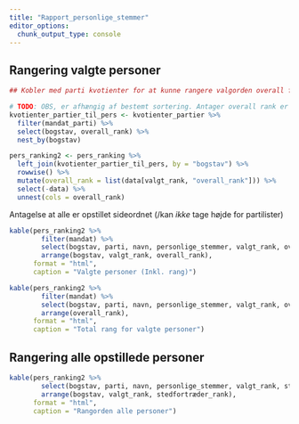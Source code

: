 ```yaml
---
title: "Rapport_personlige_stemmer"
editor_options: 
  chunk_output_type: console
---
```



## Rangering valgte personer

```r
## Kobler med parti kvotienter for at kunne rangere valgorden overall for personer

# TODO: OBS, er afhængig af bestemt sortering. Antager overall rank er stigende, grupperet på partier.
kvotienter_partier_til_pers <- kvotienter_partier %>% 
  filter(mandat_parti) %>% 
  select(bogstav, overall_rank) %>% 
  nest_by(bogstav)

pers_ranking2 <- pers_ranking %>% 
  left_join(kvotienter_partier_til_pers, by = "bogstav") %>% 
  rowwise() %>%
  mutate(overall_rank = list(data[valgt_rank, "overall_rank"])) %>% 
  select(-data) %>% 
  unnest(cols = overall_rank)


```


Antagelse at alle er opstillet sideordnet (/kan *ikke* tage højde for partilister)

```r

kable(pers_ranking2 %>% 
        filter(mandat) %>% 
        select(bogstav, parti, navn, personlige_stemmer, valgt_rank, overall_rank) %>% 
        arrange(bogstav, valgt_rank, overall_rank),
      format = "html",
      caption = "Valgte personer (Inkl. rang)")

```

```r

kable(pers_ranking2 %>% 
        filter(mandat) %>% 
        select(bogstav, parti, navn, personlige_stemmer, valgt_rank, overall_rank) %>% 
        arrange(overall_rank),
      format = "html",
      caption = "Total rang for valgte personer")

```

## Rangering alle opstillede personer

```r

kable(pers_ranking2 %>% 
        select(bogstav, parti, navn, personlige_stemmer, valgt_rank, stedfortræder_rank) %>% 
        arrange(bogstav, valgt_rank, stedfortræder_rank), 
      format = "html",
      caption = "Rangorden alle personer")

```
